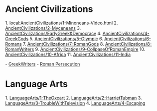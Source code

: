 = Ancient Civilizations =
1. [[local:AncientCivilizations/1-Minoneans-Video.html]]
2. [[AncientCivilizations/2-Myceneans]]
3. [[AncientCivilizations/EarlyGreek&Democracy]]
4. [[AncientCivilizations/4-GreekGods]]
5. [[AncientCivilizations/5-Olympic]]
6. [[AncientCivilizations/6-Romans]]
7. [[AncientCivilizations/7-RomanGods]]
8. [[AncientCivilizations/8-RomanWriters]]
9. [[AncientCivilizations/9-CollpaseOfRomanEmpire]]
10. [[AncientCivilizations/10-Africa]]
11. [[AncientCivilizations/11-India]]

- [[https://docs.google.com/document/d/1mt_vh6liceXKcqdLgTAc-llV3jR9MOM0gsGjvAuj8h8/edit?usp=sharing|GreekWriters]]
- [[https://mm.tt/1818101533?t=Tgd81fwGKv|Roman Persecution]]

= Language Arts =
1. [[LanguageArts/1-TheOxcart]]
2. [[LanguageArts/2-HarrietTubman]]
3. [[LanguageArts/3-TroubleWithTelevision]]
4. [[LanguageArts/4-Escaping]]

